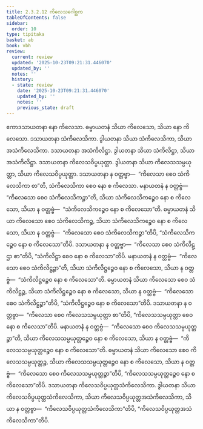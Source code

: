 ```yaml
---
title: 2.3.2.12 ကိလေသဂေါစ္ဆက
tableOfContents: false
sidebar:
  order: 10
type: tipitaka
basket: ab
book: vbh
review:
  current: review
  updated: '2025-10-23T09:21:31.446070'
  updated_by: ''
  notes: ''
  history:
  - state: review
    date: '2025-10-23T09:21:31.446070'
    updated_by: ''
    notes: ''
    previous_state: draft
---
```



<ReviewStatus review={frontmatter.review} showDetails={true} />

<HypothesisAnnotation frontmatter={frontmatter} />

<DynamicBreadcrumb />

<Paragraph number="607" book="vbh">
ဧကာဒသာယတနာ နော ကိလေသာ. ဓမ္မာယတနံ သိယာ ကိလေသော, သိယာ နော ကိလေသော. ဒသာယတနာ သံကိလေသိကာ. ဒွါယတနာ သိယာ သံကိလေသိကာ, သိယာ အသံကိလေသိကာ. ဒသာယတနာ အသံကိလိဋ္ဌာ. ဒွါယတနာ သိယာ သံကိလိဋ္ဌာ, သိယာ အသံကိလိဋ္ဌာ. ဒသာယတနာ ကိလေသဝိပ္ပယုတ္တာ. ဒွါယတနာ သိယာ ကိလေသသမ္ပယုတ္တာ, သိယာ ကိလေသဝိပ္ပယုတ္တာ. ဒသာယတနာ န ဝတ္တဗ္ဗာ—  “ကိလေသာ စေဝ သံကိလေသိကာ စာ”တိ, သံကိလေသိကာ စေဝ နော စ ကိလေသာ. မနာယတနံ န ဝတ္တဗ္ဗံ—  “ကိလေသော စေဝ သံကိလေသိကဉ္စာ”တိ, သိယာ သံကိလေသိကဉ္စေဝ နော စ ကိလေသော, သိယာ န ဝတ္တဗ္ဗံ—  “သံကိလေသိကဉ္စေဝ နော စ ကိလေသော”တိ. ဓမ္မာယတနံ သိယာ ကိလေသော စေဝ သံကိလေသိကဉ္စ, သိယာ သံကိလေသိကဉ္စေဝ နော စ ကိလေသော, သိယာ န ဝတ္တဗ္ဗံ—  “ကိလေသော စေဝ သံကိလေသိကဉ္စာ”တိပိ, “သံကိလေသိကဉ္စေဝ နော စ ကိလေသော”တိပိ. ဒသာယတနာ န ဝတ္တဗ္ဗာ—  “ကိလေသာ စေဝ သံကိလိဋ္ဌာ စာ”တိပိ, “သံကိလိဋ္ဌာ စေဝ နော စ ကိလေသာ”တိပိ. မနာယတနံ န ဝတ္တဗ္ဗံ—  “ကိလေသော စေဝ သံကိလိဋ္ဌဉ္စာ”တိ, သိယာ သံကိလိဋ္ဌဉ္စေဝ နော စ ကိလေသော, သိယာ န ဝတ္တဗ္ဗံ—  “သံကိလိဋ္ဌဉ္စေဝ နော စ ကိလေသော”တိ. ဓမ္မာယတနံ သိယာ ကိလေသော စေဝ သံကိလိဋ္ဌဉ္စ, သိယာ သံကိလိဋ္ဌဉ္စေဝ နော စ ကိလေသော, သိယာ န ဝတ္တဗ္ဗံ—  “ကိလေသော စေဝ သံကိလိဋ္ဌဉ္စာ”တိပိ, “သံကိလိဋ္ဌဉ္စေဝ နော စ ကိလေသော”တိပိ.
</Paragraph>

<Paragraph number="608" book="vbh">
ဒသာယတနာ န ဝတ္တဗ္ဗာ—  “ကိလေသာ စေဝ ကိလေသသမ္ပယုတ္တာ စာ”တိပိ, “ကိလေသသမ္ပယုတ္တာ စေဝ နော စ ကိလေသာ”တိပိ. မနာယတနံ န ဝတ္တဗ္ဗံ—  “ကိလေသော စေဝ ကိလေသသမ္ပယုတ္တဉ္စာ”တိ, သိယာ ကိလေသသမ္ပယုတ္တဉ္စေဝ နော စ ကိလေသော, သိယာ န ဝတ္တဗ္ဗံ—  “ကိလေသသမ္ပယုတ္တဉ္စေဝ နော စ ကိလေသော”တိ. ဓမ္မာယတနံ သိယာ ကိလေသော စေဝ ကိလေသသမ္ပယုတ္တဉ္စ, သိယာ ကိလေသသမ္ပယုတ္တဉ္စေဝ နော စ ကိလေသော, သိယာ န ဝတ္တဗ္ဗံ—  “ကိလေသော စေဝ ကိလေသသမ္ပယုတ္တဉ္စာ”တိပိ, “ကိလေသသမ္ပယုတ္တဉ္စေဝ နော စ ကိလေသော”တိပိ. ဒသာယတနာ ကိလေသဝိပ္ပယုတ္တသံကိလေသိကာ. ဒွါယတနာ သိယာ ကိလေသဝိပ္ပယုတ္တသံကိလေသိကာ, သိယာ ကိလေသဝိပ္ပယုတ္တအသံကိလေသိကာ, သိယာ န ဝတ္တဗ္ဗာ—  “ကိလေသဝိပ္ပယုတ္တသံကိလေသိကာ”တိပိ, “ကိလေသဝိပ္ပယုတ္တအသံကိလေသိကာ”တိပိ.
</Paragraph>